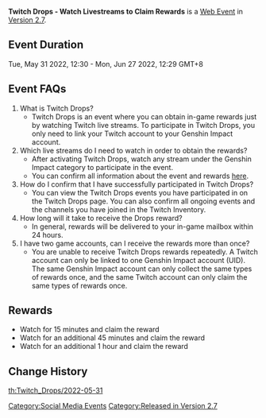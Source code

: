 {{Event
|name              = Twitch Drops - Watch Livestreams to Claim Rewards 2022-05-31
|image             = Twitch Drops - Watch Livestreams to Claim Rewards.png
|type              = Web
|time_known        = yes
|time_start        = 2022-05-31 12:30:00
|time_start_offset = GMT+8
|time_end          = 2022-06-27 12:29:00
|time_end_offset   = GMT+8
|link              = https://act.hoyoverse.com/ys/event/e20220511twitchdrops/index.html?mhy_auth_required=true
}}
{{Description|Twitch Drops is an event where you can obtain in-game rewards just by watching Twitch live streams. To participate in Twitch Drops, you only need to link your Twitch account to your Genshin Impact account.}}
'''Twitch Drops - Watch Livestreams to Claim Rewards''' is a [[Web Event]] in [[Version 2.7]].

==Event Duration==
Tue, May 31 2022, 12:30 - Mon, Jun 27 2022, 12:29 GMT+8

==Event FAQs==
# What is Twitch Drops?
#* Twitch Drops is an event where you can obtain in-game rewards just by watching Twitch live streams. To participate in Twitch Drops, you only need to link your Twitch account to your Genshin Impact account.
# Which live streams do I need to watch in order to obtain the rewards?
#* After activating Twitch Drops, watch any stream under the Genshin Impact category to participate in the event.
#* You can confirm all information about the event and rewards [https://www.twitch.tv/drops/campaigns here].
# How do I confirm that I have successfully participated in Twitch Drops?
#* You can view the Twitch Drops events you have participated in on the Twitch Drops page. You can also confirm all ongoing events and the channels you have joined in the Twitch Inventory.
# How long will it take to receive the Drops reward?
#* In general, rewards will be delivered to your in-game mailbox within 24 hours.
# I have two game accounts, can I receive the rewards more than once?
#* You are unable to receive Twitch Drops rewards repeatedly. A Twitch account can only be linked to one Genshin Impact account (UID). The same Genshin Impact account can only collect the same types of rewards once, and the same Twitch account can only claim the same types of rewards once.

==Rewards==
{{Card|Mora|5000}}{{Card|Hero's Wit|3}}{{Card|Primogem|10}}
* Watch for 15 minutes and claim the reward {{Item|Mora|25|x=5000}}
* Watch for an additional 45 minutes and claim the reward {{Item|Hero's Wit|25|x=3}}
* Watch for an additional 1 hour and claim the reward {{Item|Primogem|25|x=10}}

==Change History==
{{Change History|2.7}}

[[Category:Social Media Events]]
[[Category:Released in Version 2.7]]
[[th:Twitch_Drops/2022-05-31]]